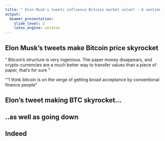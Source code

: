 ```yaml
---
title: " Elon Musk's tweets influence Bitcoin market value? : A sentiment anaylsis approach"
output:
  beamer_presentation:
    slide_level: 2
    latex_engine: xelatex
---
```

## Elon Musk's tweets make Bitcoin price skyrocket

" Bitcoin’s structure is very ingenious. The paper money disappears, and crypto-currencies are a much better way to transfer values than a piece of paper, that’s for sure "

""I think bitcoin is on the verge of getting broad acceptance by conventional finance people"

## Elon's tweet making BTC skyrocket...

\begin{center}
\includegraphics[scale = 0.2]{imageBitcoinMask.jpg}
\end{center}


## ..as well as going down
\begin{center}
\includegraphics[scale = 0.2]{notTesla.jpg}
\end{center}

## Indeed
\begin{center}
\includegraphics[scale = 0.3]{events_image.jpg}
\end{center}